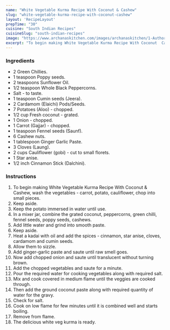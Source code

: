 ---
name: "White Vegetable Kurma Recipe With Coconut & Cashew"
slug: "white-vegetable-kurma-recipe-with-coconut-cashew"
layout: 'RecipeLayout'
prepTime: "30"
cuisine: "South Indian Recipes"
cuisineSlug: "south-indian-recipes"
image: "https://www.archanaskitchen.com/images/archanaskitchen/1-Author/swathynandhini/WHITE_VEGETABLE_KURMA_edited.jpg"
excerpt: "To begin making White Vegetable Kurma Recipe With Coconut  Cashew, wash the vegetables - carrot, potato, cauliflower,  chop into small pieces"
---

### Ingredients

- 2 Green Chillies.
- 1 teaspoon Poppy seeds.
- 2 teaspoons Sunflower Oil.
- 1/2 teaspoon Whole Black Peppercorns.
- Salt - to taste.
- 1 teaspoon Cumin seeds (Jeera).
- 2 Cardamom (Elaichi) Pods/Seeds.
- 7 Potatoes (Aloo) - chopped.
- 1/2 cup Fresh coconut - grated.
- 1 Onion - chopped.
- 1 Carrot (Gajjar) - chopped.
- 1 teaspoon Fennel seeds (Saunf).
- 6 Cashew nuts.
- 1 tablespoon Ginger Garlic Paste.
- 3 Cloves (Laung).
- 2 cups Cauliflower (gobi) - cut to small florets.
- 1 Star anise.
- 1/2 inch Cinnamon Stick (Dalchini).

### Instructions

1. To begin making White Vegetable Kurma Recipe With Coconut & Cashew, wash the vegetables - carrot, potato, cauliflower,  chop into small pieces.
1. Keep aside.
1. Keep the potato immersed in water until use.
1. In a mixer jar, combine the grated coconut, peppercorns, green chilli, fennel seeds, poppy seeds, cashews.
1. Add little water and grind into smooth paste.
1. Keep aside.
1. Heat a kadai with oil and add the spices - cinnamon, star anise, cloves, cardamom and cumin seeds.
1. Allow them to sizzle.
1. Add ginger-garlic paste and saute until raw smell goes.
1. Now add chopped onion and saute until translucent without turning brown.
1. Add the chopped vegetables and saute for a minute.
1. Pour the required water for cooking vegetables along with required salt.
1. Mix and cook covered in medium flame until the veggies are cooked through.
1. Then add the ground coconut paste along with required quantity of water for the gravy.
1. Check for salt.
1. Cook on low flame for few minutes until it is combined well and starts boiling.
1. Remove from flame.
1. The delicious white veg kurma is ready.
